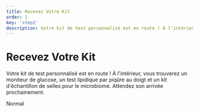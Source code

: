 ```yaml
---
title: Recevez Votre Kit
order: 1
key: 'step1'
description: Votre kit de test personnalisé est en route ! À l'intérieur, vous trouverez un moniteur de glucose, un test lipidique par piqûre au doigt et un kit d'échantillon de selles pour le microbiome. Attendez son arrivée prochainement.
---
```


# Recevez Votre Kit

Votre kit de test personnalisé est en route ! À l'intérieur, vous trouverez un moniteur de glucose, un test lipidique par piqûre au doigt et un kit d'échantillon de selles pour le microbiome. Attendez son arrivée prochainement.

<userStyle>Normal</userStyle>
